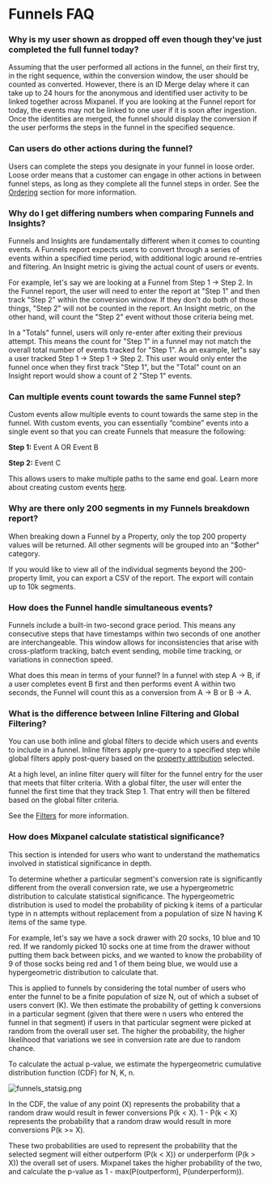 # Funnels FAQ

### Why is my user shown as dropped off even though they've just completed the full funnel today?

Assuming that the user performed all actions in the funnel, on their first try, in the right sequence, within the conversion window, the user should be counted as converted. However, there is an ID Merge delay where it can take up to 24 hours for the anonymous and identified user activity to be linked together across Mixpanel. If you are looking at the Funnel report for today, the events may not be linked to one user if it is soon after ingestion. Once the identities are merged, the funnel should display the conversion if the user performs the steps in the funnel in the specified sequence.

### Can users do other actions during the funnel?

Users can complete the steps you designate in your funnel in loose order. Loose order means that a customer can engage in other actions in between funnel steps, as long as they complete all the funnel steps in order. See the [Ordering](/docs/reports/funnels/funnels-advanced#ordering) section for more information.

### Why do I get differing numbers when comparing Funnels and Insights?

Funnels and Insights are fundamentally different when it comes to counting events. A Funnels report expects users to convert through a series of events within a specified time period, with additional logic around re-entries and filtering. An Insight metric is giving the actual count of users or events. 

For example, let's say we are looking at a Funnel from Step 1 → Step 2. In the Funnel report, the user will need to enter the report at "Step 1" and then track "Step 2" within the conversion window. If they don't do both of those things, "Step 2" will not be counted in the report. An Insight metric, on the other hand, will count the "Step 2" event without those criteria being met.

In a "Totals" funnel, users will only re-enter after exiting their previous attempt. This means the count for "Step 1" in a funnel may not match the overall total number of events tracked for "Step 1". As an example, let"s say a user tracked Step 1 → Step 1 → Step 2. This user would only enter the funnel once when they first track "Step 1", but the "Total" count on an Insight report would show a count of 2 "Step 1" events.

### Can multiple events count towards the same Funnel step?

Custom events allow multiple events to count towards the same step in the funnel. With custom events, you can essentially “combine” events into a single event so that you can create Funnels that measure the following:

**Step 1:** Event A OR Event B

**Step 2:** Event C

This allows users to make multiple paths to the same end goal. Learn more about creating custom events [here](/docs/features/custom-events).

### Why are there only 200 segments in my Funnels breakdown report?

When breaking down a Funnel by a Property, only the top 200 property values will be returned. All other segments will be grouped into an "$other" category.

If you would like to view all of the individual segments beyond the 200-property limit, you can export a CSV of the report. The export will contain up to 10k segments.

### How does the Funnel handle simultaneous events?

Funnels include a built-in two-second grace period. This means any consecutive steps that have timestamps within two seconds of one another are interchangeable. This window allows for inconsistencies that arise with cross-platform tracking, batch event sending, mobile time tracking, or variations in connection speed.

What does this mean in terms of your funnel? In a funnel with step A → B, if a user completes event B first and then performs event A within two seconds, the Funnel will count this as a conversion from A → B or B → A.

### What is the difference between Inline Filtering and Global Filtering?

You can use both inline and global filters to decide which users and events to include in a funnel. Inline filters apply pre-query to a specified step while global filters apply post-query based on the [property attribution](/docs/reports/funnels/funnels-advanced#property-attribution) selected. 

At a high level, an inline filter query will filter for the funnel entry for the user that meets that filter criteria. With a global filter, the user will enter the funnel the first time that they track Step 1. That entry will then be filtered based on the global filter criteria.

See the [Filters](/docs/reports/funnels/funnels-advanced#filters) for more information.

### How does Mixpanel calculate statistical significance?

This section is intended for users who want to understand the mathematics involved in statistical significance in depth.

To determine whether a particular segment's conversion rate is significantly different from the overall conversion rate, we use a hypergeometric distribution to calculate statistical significance. The hypergeometric distribution is used to model the probability of picking k items of a particular type in n attempts without replacement from a population of size N having K items of the same type.

For example, let's say we have a sock drawer with 20 socks, 10 blue and 10 red. If we randomly picked 10 socks one at time from the drawer without putting them back between picks, and we wanted to know the probability of 9 of those socks being red and 1 of them being blue, we would use a hypergeometric distribution to calculate that.

This is applied to funnels by considering the total number of users who enter the funnel to be a finite population of size N, out of which a subset of users convert (K). We then estimate the probability of getting k conversions in a particular segment (given that there were n users who entered the funnel in that segment) if users in that particular segment were picked at random from the overall user set. The higher the probability, the higher likelihood that variations we see in conversion rate are due to random chance.

To calculate the actual p-value, we estimate the hypergeometric cumulative distribution function (CDF) for N, K, n.

![funnels_statsig.png](/funnels_statsig.png)

In the CDF, the value of any point (X) represents the probability that a random draw would result in fewer conversions P(k < X). 1 - P(k < X) represents the probability that a random draw would result in more conversions P(k >= X).

These two probabilities are used to represent the probability that the selected segment will either outperform (P(k < X)) or underperform (P(k > X)) the overall set of users. Mixpanel takes the higher probability of the two, and calculate the p-value as 1 - max(P(outperform), P(underperform)).